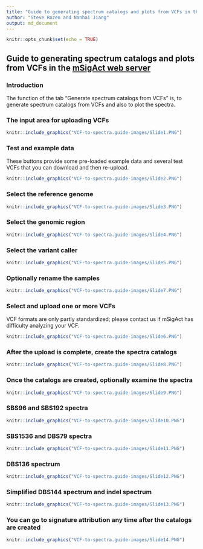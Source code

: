 ```yaml
---
title: "Guide to generating spectrum catalogs and plots from VCFs in the [mSigAct web server](https://msigact.ai)"
author: "Steve Rozen and Nanhai Jiang"
output: md_document
---
```


```r
knitr::opts_chunk$set(echo = TRUE)
```

## Guide to generating spectrum catalogs and plots from VCFs in the [mSigAct web server](https://msigact.ai){target="_blank"}

### Introduction

The function of the tab "Generate spectrum catalogs from VCFs" is,
to generate spectrum catalogs from VCFs and also to plot
the spectra.

### The input area for uploading VCFs

```r
knitr::include_graphics("VCF-to-spectra.guide-images/Slide1.PNG")
```

### Test and example data

These buttons provide some pre-loaded example data and several test VCFs that
you can download and then re-upload.

```r
knitr::include_graphics("VCF-to-spectra.guide-images/Slide2.PNG")
```

### Select the reference genome

```r
knitr::include_graphics("VCF-to-spectra.guide-images/Slide3.PNG")
```

### Select the genomic region

```r
knitr::include_graphics("VCF-to-spectra.guide-images/Slide4.PNG")
```

### Select the variant caller

```r
knitr::include_graphics("VCF-to-spectra.guide-images/Slide5.PNG")
```

### Optionally rename the samples

```r
knitr::include_graphics("VCF-to-spectra.guide-images/Slide7.PNG")
```

### Select and upload one or more VCFs

VCF formats are only partly standardized; please contact us if mSigAct has
difficulty analyzing your VCF.

```r
knitr::include_graphics("VCF-to-spectra.guide-images/Slide6.PNG")
```

### After the upload is complete, create the spectra catalogs

```r
knitr::include_graphics("VCF-to-spectra.guide-images/Slide8.PNG")
```

### Once the catalogs are created, optionally examine the spectra

```r
knitr::include_graphics("VCF-to-spectra.guide-images/Slide9.PNG")
```

### SBS96 and SBS192 spectra

```r
knitr::include_graphics("VCF-to-spectra.guide-images/Slide10.PNG")
```

### SBS1536 and DBS79 spectra

```r
knitr::include_graphics("VCF-to-spectra.guide-images/Slide11.PNG")
```

### DBS136 spectrum

```r
knitr::include_graphics("VCF-to-spectra.guide-images/Slide12.PNG")
```

### Simplified DBS144 spectrum and indel spectrum

```r
knitr::include_graphics("VCF-to-spectra.guide-images/Slide13.PNG")
```

### You can go to signature attribution any time after the catalogs are created

```r
knitr::include_graphics("VCF-to-spectra.guide-images/Slide14.PNG")
```

